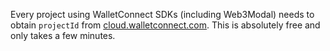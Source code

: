 Every project using WalletConnect SDKs (including Web3Modal) needs to obtain `projectId` from [cloud.walletconnect.com](https://cloud.walletconnect.com/).
This is absolutely free and only takes a few minutes.
